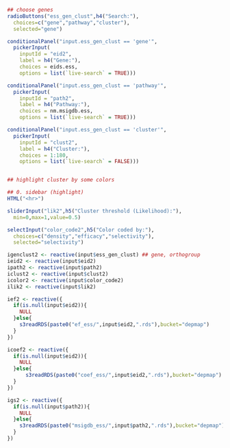 ```r
## choose genes
radioButtons("ess_gen_clust",h4("Search:"),
  choices=c("gene","pathway","cluster"),
  selected="gene")

conditionalPanel("input.ess_gen_clust == 'gene'",
  pickerInput(
  	inputId = "eid2",
  	label = h4("Gene:"),
  	choices = eids.ess,
  	options = list(`live-search` = TRUE)))

conditionalPanel("input.ess_gen_clust == 'pathway'",
  pickerInput(
  	inputId = "path2",
  	label = h4("Pathway:"),
  	choices = nm.msigdb.ess,
  	options = list(`live-search` = TRUE)))

conditionalPanel("input.ess_gen_clust == 'cluster'",
  pickerInput(
  	inputId = "clust2",
  	label = h4("Cluster:"),
  	choices = 1:180,
  	options = list(`live-search` = FALSE)))


## highlight cluster by some colors

## 0. sidebar (highlight)
HTML("<hr>")

sliderInput("lik2",h5("Cluster threshold (Likelihood):"),
  min=0,max=1,value=0.5)

selectInput("color_code2",h5("Color coded by:"),
  choices=c("density","efficacy","selectivity"),
  selected="selectivity")

```

```r
igenclust2 <- reactive(input$ess_gen_clust) ## gene, orthogroup
ieid2 <- reactive(input$eid2)
ipath2 <- reactive(input$path2)
iclust2 <- reactive(input$clust2)
icolor2 <- reactive(input$color_code2)
ilik2 <- reactive(input$lik2)

ief2 <- reactive({
  if(is.null(input$eid2)){
    NULL
  }else{
    s3readRDS(paste0("ef_ess/",input$eid2,".rds"),bucket="depmap")
  }
})

icoef2 <- reactive({
  if(is.null(input$eid2)){
    NULL
  }else{
      s3readRDS(paste0("coef_ess/",input$eid2,".rds"),bucket="depmap")
  }
})

igs2 <- reactive({
  if(is.null(input$path2)){
    NULL
  }else{
    s3readRDS(paste0("msigdb_ess/",input$path2,".rds"),bucket="depmap")
  }
})
```
